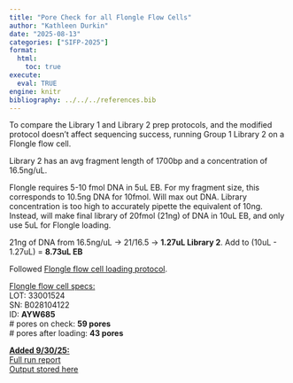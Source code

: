 ```yaml
---
title: "Pore Check for all Flongle Flow Cells"
author: "Kathleen Durkin"
date: "2025-08-13"
categories: ["SIFP-2025"]
format:
  html:
    toc: true
execute: 
  eval: TRUE
engine: knitr
bibliography: ../../../references.bib
---
```


To compare the Library 1 and Library 2 prep protocols, and the modified protocol doesn't affect sequencing success, running Group 1 Library 2 on a Flongle flow cell.

Library 2 has an avg fragment length of 1700bp and a concentration of 16.5ng/uL.

Flongle requires 5-10 fmol DNA in 5uL EB. For my fragment size, this corresponds to 10.5ng DNA for 10fmol. Will max out DNA. Library concentration is too high to accurately pipette the equivalent of 10ng. Instead, will make final library of 20fmol (21ng) of DNA in 10uL EB, and only use 5uL for Flongle loading.

21ng of DNA from 16.5ng/uL -\> 21/16.5 -\> **1.27uL Library 2**. Add to (10uL - 1.27uL) = **8.73uL EB**

Followed [Flongle flow cell loading protocol](./protocols/ligation-sequencing-gdna-native-barcoding-v14-sqk-nbd114-96-document-checklist-Flongle-en-NBE_9171_v114_revS_02Jul2025-29.pdf).

[Flongle flow cell specs:]{.underline}\
LOT: 33001524\
SN: B028104122\
ID: **AYW685**\
\# pores on check: **59 pores**\
\# pores after loading: **43 pores**\

[**Added 9/30/25:\
**]{.underline}[Full run report](https://gannet.fish.washington.edu/kdurkin1/SIFP_2025/Group1_Flongle/Group1/Library2/20250813_1334_MD-101223_AYW685_7f624b63/report_AYW685_20250813_1334_7f624b63.html)\
[Output stored here](https://gannet.fish.washington.edu/kdurkin1/SIFP_2025/Group1_Flongle/Group1/Library2/)
